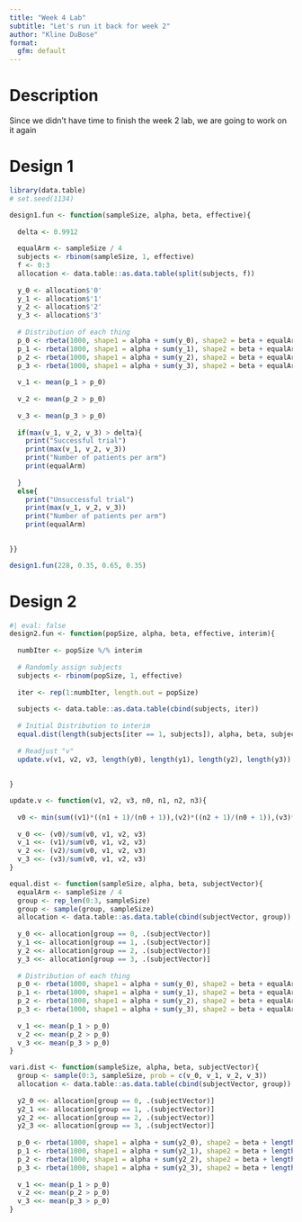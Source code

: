 ```yaml
---
title: "Week 4 Lab"
subtitle: "Let's run it back for week 2"
author: "Kline DuBose"
format: 
  gfm: default
---
```


# Description
Since we didn't have time to finish the week 2 lab, we are going to work on it again

# Design 1
```r
library(data.table)
# set.seed(1134)

design1.fun <- function(sampleSize, alpha, beta, effective){
  
  delta <- 0.9912
  
  equalArm <- sampleSize / 4
  subjects <- rbinom(sampleSize, 1, effective)
  f <- 0:3
  allocation <- data.table::as.data.table(split(subjects, f))
  
  y_0 <- allocation$'0'
  y_1 <- allocation$'1'
  y_2 <- allocation$'2'
  y_3 <- allocation$'3'
  
  # Distribution of each thing
  p_0 <- rbeta(1000, shape1 = alpha + sum(y_0), shape2 = beta + equalArm - sum(y_0))
  p_1 <- rbeta(1000, shape1 = alpha + sum(y_1), shape2 = beta + equalArm - sum(y_1))
  p_2 <- rbeta(1000, shape1 = alpha + sum(y_2), shape2 = beta + equalArm - sum(y_2))
  p_3 <- rbeta(1000, shape1 = alpha + sum(y_3), shape2 = beta + equalArm - sum(y_3))
  
  v_1 <- mean(p_1 > p_0)
  
  v_2 <- mean(p_2 > p_0)
  
  v_3 <- mean(p_3 > p_0)
  
  if(max(v_1, v_2, v_3) > delta){
    print("Successful trial")
    print(max(v_1, v_2, v_3))
    print("Number of patients per arm")
    print(equalArm)
    
  }
  else{
    print("Unsuccessful trial")
    print(max(v_1, v_2, v_3))
    print("Number of patients per arm")
    print(equalArm)

  
}}

design1.fun(228, 0.35, 0.65, 0.35)

```

# Design 2
```r
#| eval: false
design2.fun <- function(popSize, alpha, beta, effective, interim){
  
  numbIter <- popSize %/% interim
  
  # Randomly assign subjects
  subjects <- rbinom(popSize, 1, effective)
  
  iter <- rep(1:numbIter, length.out = popSize)
  
  subjects <- data.table::as.data.table(cbind(subjects, iter))
  
  # Initial Distribution to interim
  equal.dist(length(subjects[iter == 1, subjects]), alpha, beta, subjects[iter == 1, subjects])
  
  # Readjust "v"
  update.v(v1, v2, v3, length(y0), length(y1), length(y2), length(y3))
  
  
}

update.v <- function(v1, v2, v3, n0, n1, n2, n3){
  
  v0 <- min(sum((v1)*((n1 + 1)/(n0 + 1)),(v2)*((n2 + 1)/(n0 + 1)),(v3)*((n3 + 1)/(n0 + 1))), max(v1, v2, v3))
  
  v_0 <<- (v0)/sum(v0, v1, v2, v3)
  v_1 <<- (v1)/sum(v0, v1, v2, v3)
  v_2 <<- (v2)/sum(v0, v1, v2, v3)
  v_3 <<- (v3)/sum(v0, v1, v2, v3)
}

equal.dist <- function(sampleSize, alpha, beta, subjectVector){
  equalArm <- sampleSize / 4
  group <- rep_len(0:3, sampleSize)
  group <- sample(group, sampleSize)
  allocation <- data.table::as.data.table(cbind(subjectVector, group))
  
  y_0 <<- allocation[group == 0, .(subjectVector)]
  y_1 <<- allocation[group == 1, .(subjectVector)]
  y_2 <<- allocation[group == 2, .(subjectVector)]
  y_3 <<- allocation[group == 3, .(subjectVector)]
  
  # Distribution of each thing
  p_0 <- rbeta(1000, shape1 = alpha + sum(y_0), shape2 = beta + equalArm - sum(y_0))
  p_1 <- rbeta(1000, shape1 = alpha + sum(y_1), shape2 = beta + equalArm - sum(y_1))
  p_2 <- rbeta(1000, shape1 = alpha + sum(y_2), shape2 = beta + equalArm - sum(y_2))
  p_3 <- rbeta(1000, shape1 = alpha + sum(y_3), shape2 = beta + equalArm - sum(y_3))
  
  v_1 <<- mean(p_1 > p_0)
  v_2 <<- mean(p_2 > p_0)
  v_3 <<- mean(p_3 > p_0)
}

vari.dist <- function(sampleSize, alpha, beta, subjectVector){
  group <- sample(0:3, sampleSize, prob = c(v_0, v_1, v_2, v_3))
  allocation <- data.table::as.data.table(cbind(subjectVector, group))
  
  y2_0 <<- allocation[group == 0, .(subjectVector)]
  y2_1 <<- allocation[group == 1, .(subjectVector)]
  y2_2 <<- allocation[group == 2, .(subjectVector)]
  y2_3 <<- allocation[group == 3, .(subjectVector)]
  
  p_0 <- rbeta(1000, shape1 = alpha + sum(y2_0), shape2 = beta + length(y2_0) - sum(y2_0))
  p_1 <- rbeta(1000, shape1 = alpha + sum(y2_1), shape2 = beta + length(y2_1) - sum(y2_1))
  p_2 <- rbeta(1000, shape1 = alpha + sum(y2_2), shape2 = beta + length(y2_2) - sum(y2_2))
  p_3 <- rbeta(1000, shape1 = alpha + sum(y2_3), shape2 = beta + length(y2_3) - sum(y2_3))
  
  v_1 <<- mean(p_1 > p_0)
  v_2 <<- mean(p_2 > p_0)
  v_3 <<- mean(p_3 > p_0)
}

```
















